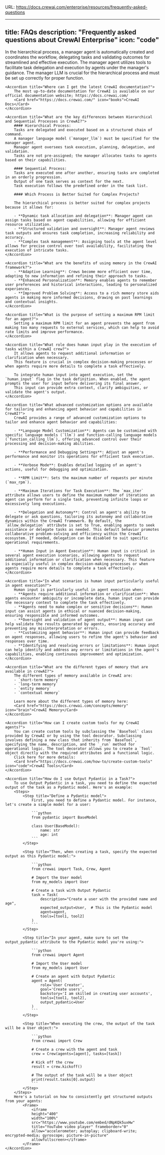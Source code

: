 URL: https://docs.crewai.com/enterprise/resources/frequently-asked-questions

---
title: FAQs
description: "Frequently asked questions about CrewAI Enterprise"
icon: "code"
---

<AccordionGroup>
    <Accordion title="How is task execution handled in the hierarchical process?">
        In the hierarchical process, a manager agent is automatically created and coordinates the workflow, delegating tasks and validating outcomes for
        streamlined and effective execution. The manager agent utilizes tools to facilitate task delegation and execution by agents under the manager's guidance.
        The manager LLM is crucial for the hierarchical process and must be set up correctly for proper function.
    </Accordion>

    <Accordion title="Where can I get the latest CrewAI documentation?">
        The most up-to-date documentation for CrewAI is available on our official documentation website; https://docs.crewai.com/
        <Card href="https://docs.crewai.com/" icon="books">CrewAI Docs</Card>
    </Accordion>

    <Accordion title="What are the key differences between Hierarchical and Sequential Processes in CrewAI?">
        #### Hierarchical Process:
        Tasks are delegated and executed based on a structured chain of command.
        A manager language model (`manager_llm`) must be specified for the manager agent.
        Manager agent oversees task execution, planning, delegation, and validation.
        Tasks are not pre-assigned; the manager allocates tasks to agents based on their capabilities.

        #### Sequential Process:
        Tasks are executed one after another, ensuring tasks are completed in an orderly progression.
        Output of one task serves as context for the next.
        Task execution follows the predefined order in the task list.

        #### Which Process is Better Suited for Complex Projects?

        The hierarchical process is better suited for complex projects because it allows for:

        - **Dynamic task allocation and delegation**: Manager agent can assign tasks based on agent capabilities, allowing for efficient resource utilization.
        - **Structured validation and oversight**: Manager agent reviews task outputs and ensures task completion, increasing reliability and accuracy.
        - **Complex task management**: Assigning tools at the agent level allows for precise control over tool availability, facilitating the execution of intricate tasks.
    </Accordion>

    <Accordion title="What are the benefits of using memory in the CrewAI framework?">
        - **Adaptive Learning**: Crews become more efficient over time, adapting to new information and refining their approach to tasks.
        - **Enhanced Personalization**: Memory enables agents to remember user preferences and historical interactions, leading to personalized experiences.
        - **Improved Problem Solving**: Access to a rich memory store aids agents in making more informed decisions, drawing on past learnings and contextual insights.
    </Accordion>

    <Accordion title="What is the purpose of setting a maximum RPM limit for an agent?">
        Setting a maximum RPM limit for an agent prevents the agent from making too many requests to external services, which can help to avoid rate limits and improve performance.
    </Accordion>

    <Accordion title="What role does human input play in the execution of tasks within a CrewAI crew?">
        It allows agents to request additional information or clarification when necessary.
        This feature is crucial in complex decision-making processes or when agents require more details to complete a task effectively.

        To integrate human input into agent execution, set the `human_input` flag in the task definition. When enabled, the agent prompts the user for input before delivering its final answer. 
        This input can provide extra context, clarify ambiguities, or validate the agent's output.
    </Accordion>

    <Accordion title="What advanced customization options are available for tailoring and enhancing agent behavior and capabilities in CrewAI?">
        CrewAI provides a range of advanced customization options to tailor and enhance agent behavior and capabilities:
        
        - **Language Model Customization**: Agents can be customized with specific language models (`llm`) and function-calling language models (`function_calling_llm`), offering advanced control over their processing and decision-making abilities.

        - **Performance and Debugging Settings**: Adjust an agent's performance and monitor its operations for efficient task execution.

        - **Verbose Mode**: Enables detailed logging of an agent's actions, useful for debugging and optimization.

        - **RPM Limit**: Sets the maximum number of requests per minute (`max_rpm`).

        - **Maximum Iterations for Task Execution**: The `max_iter` attribute allows users to define the maximum number of iterations an agent can perform for a single task, preventing infinite loops or excessively long executions.

        - **Delegation and Autonomy**: Control an agent's ability to delegate or ask questions, tailoring its autonomy and collaborative dynamics within the CrewAI framework. By default, the `allow_delegation` attribute is set to True, enabling agents to seek assistance or delegate tasks as needed. This default behavior promotes collaborative problem-solving and efficiency within the CrewAI ecosystem. If needed, delegation can be disabled to suit specific operational requirements.

        - **Human Input in Agent Execution**: Human input is critical in several agent execution scenarios, allowing agents to request additional information or clarification when necessary. This feature is especially useful in complex decision-making processes or when agents require more details to complete a task effectively.
    </Accordion>

    <Accordion title="In what scenarios is human input particularly useful in agent execution?">
        Human input is particularly useful in agent execution when:
        - **Agents require additional information or clarification**: When agents encounter ambiguity or incomplete data, human input can provide the necessary context to complete the task effectively.
        - **Agents need to make complex or sensitive decisions**: Human input can assist agents in ethical or nuanced decision-making, ensuring responsible and informed outcomes.
        - **Oversight and validation of agent output**: Human input can help validate the results generated by agents, ensuring accuracy and preventing any misinterpretation or errors.
        - **Customizing agent behavior**: Human input can provide feedback on agent responses, allowing users to refine the agent's behavior and responses over time.
        - **Identifying and resolving errors or limitations**: Human input can help identify and address any errors or limitations in the agent's capabilities, enabling continuous improvement and optimization.
    </Accordion>

    <Accordion title="What are the different types of memory that are available in crewAI?">
        The different types of memory available in CrewAI are:
        - `short-term memory`
        - `long-term memory`
        - `entity memory`
        - `contextual memory`

        Learn more about the different types of memory here:
        <Card href="https://docs.crewai.com/concepts/memory" icon="brain">CrewAI Memory</Card>
    </Accordion>

    <Accordion title="How can I create custom tools for my CrewAI agents?">
        You can create custom tools by subclassing the `BaseTool` class provided by CrewAI or by using the tool decorator. Subclassing involves defining a new class that inherits from `BaseTool`, specifying the name, description, and the `_run` method for operational logic. The tool decorator allows you to create a `Tool` object directly with the required attributes and a functional logic.
        Click here for more details:
        <Card href="https://docs.crewai.com/how-to/create-custom-tools" icon="code">CrewAI Tools</Card>
    </Accordion>

    <Accordion title="How do I use Output Pydantic in a Task?">
        To use Output Pydantic in a task, you need to define the expected output of the task as a Pydantic model. Here's an example:
        <Steps>
            <Step title="Define a Pydantic model">
                First, you need to define a Pydantic model. For instance, let's create a simple model for a user:

                ```python
                from pydantic import BaseModel

                class User(BaseModel):
                    name: str
                    age: int
                ```
            </Step>

            <Step title="Then, when creating a task, specify the expected output as this Pydantic model:">

                ```python
                from crewai import Task, Crew, Agent

                # Import the User model
                from my_models import User

                # Create a task with Output Pydantic
                task = Task(
                    description="Create a user with the provided name and age",
                    expected_output=User,  # This is the Pydantic model
                    agent=agent,
                    tools=[tool1, tool2]
                )
                ```
            </Step>

            <Step title="In your agent, make sure to set the output_pydantic attribute to the Pydantic model you're using:">

                ```python
                from crewai import Agent

                # Import the User model
                from my_models import User

                # Create an agent with Output Pydantic
                agent = Agent(
                    role='User Creator',
                    goal='Create users',
                    backstory='I am skilled in creating user accounts',
                    tools=[tool1, tool2],
                    output_pydantic=User
                )
                ```
            </Step>

            <Step title="When executing the crew, the output of the task will be a User object:">

                ```python
                from crewai import Crew

                # Create a crew with the agent and task
                crew = Crew(agents=[agent], tasks=[task])

                # Kick off the crew
                result = crew.kickoff()

                # The output of the task will be a User object
                print(result.tasks[0].output)
                ``` 
            </Step>
        </Steps>
        Here's a tutorial on how to consistently get structured outputs from your agents:
            <Frame>
                <iframe 
                height="400"
                width="100%"
                src="https://www.youtube.com/embed/dNpKQk5uxHw" 
                title="YouTube video player" frameborder="0" 
                allow="accelerometer; autoplay; clipboard-write; encrypted-media; gyroscope; picture-in-picture" 
                allowfullscreen></iframe>
            </Frame>
    </Accordion>
</AccordionGroup>